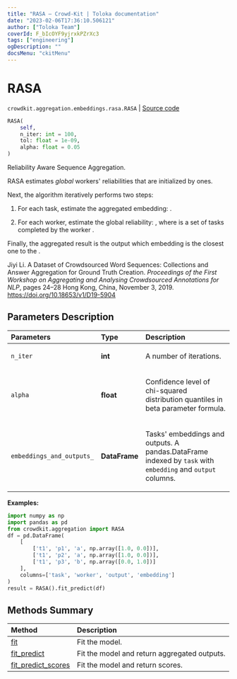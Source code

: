 ```yaml
---
title: "RASA — Crowd-Kit | Toloka documentation"
date: "2023-02-06T17:36:10.506121"
author: ["Toloka Team"]
coverId: F_bIcOYF9yjrxkPZrXc3
tags: ["engineering"]
ogDescription: ""
docsMenu: "ckitMenu"
---
```


# RASA
`crowdkit.aggregation.embeddings.rasa.RASA` | [Source code](https://github.com/Toloka/crowd-kit/blob/v1.2.0/crowdkit/aggregation/embeddings/rasa.py#L21)

```python
RASA(
    self,
    n_iter: int = 100,
    tol: float = 1e-09,
    alpha: float = 0.05
)
```

Reliability Aware Sequence Aggregation.

RASA estimates *global* workers' reliabilities <Formula withoutContainer={true} content="$\beta$"/> that are initialized by ones.

Next, the algorithm iteratively performs two steps:

1. For each task, estimate the aggregated embedding: <Formula withoutContainer={true} content="$\hat{e}_i = \frac{\sum_k
\beta_k e_i^k}{\sum_k \beta_k}$"/>.

2. For each worker, estimate the global reliability: <Formula withoutContainer={true} content="$\beta_k = \frac{\chi^2_{(\alpha/2,
|\mathcal{V}_k|)}}{\sum_i\left(\|e_i^k - \hat{e}_i\|^2\right)}$"/>, where <Formula withoutContainer={true} content="$\mathcal{V}_k$"/>
is a set of tasks completed by the worker <Formula withoutContainer={true} content="$k$"/>.

Finally, the aggregated result is the output which embedding is
the closest one to the <Formula withoutContainer={true} content="$\hat{e}_i$"/>.

Jiyi Li.
A Dataset of Crowdsourced Word Sequences: Collections and Answer Aggregation for Ground Truth Creation.
*Proceedings of the First Workshop on Aggregating and Analysing Crowdsourced Annotations for NLP*,
pages 24–28 Hong Kong, China, November 3, 2019.
<https://doi.org/10.18653/v1/D19-5904>

## Parameters Description

| Parameters | Type | Description |
| :----------| :----| :-----------|
`n_iter`|**int**|<p>A number of iterations.</p>
`alpha`|**float**|<p>Confidence level of chi-squared distribution quantiles in beta parameter formula.</p>
`embeddings_and_outputs_`|**DataFrame**|<p>Tasks&#x27; embeddings and outputs. A pandas.DataFrame indexed by `task` with `embedding` and `output` columns.</p>

**Examples:**

```python
import numpy as np
import pandas as pd
from crowdkit.aggregation import RASA
df = pd.DataFrame(
    [
        ['t1', 'p1', 'a', np.array([1.0, 0.0])],
        ['t1', 'p2', 'a', np.array([1.0, 0.0])],
        ['t1', 'p3', 'b', np.array([0.0, 1.0])]
    ],
    columns=['task', 'worker', 'output', 'embedding']
)
result = RASA().fit_predict(df)
```
## Methods Summary

| Method | Description |
| :------| :-----------|
[fit](/docs-new/crowd-kit/reference/crowdkit.aggregation.embeddings.rasa.RASA.fit)| Fit the model.
[fit_predict](/docs-new/crowd-kit/reference/crowdkit.aggregation.embeddings.rasa.RASA.fit_predict)| Fit the model and return aggregated outputs.
[fit_predict_scores](/docs-new/crowd-kit/reference/crowdkit.aggregation.embeddings.rasa.RASA.fit_predict_scores)| Fit the model and return scores.
